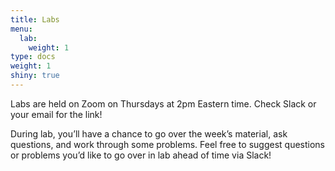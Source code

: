 ```yaml
---
title: Labs
menu:
  lab:
    weight: 1
type: docs
weight: 1
shiny: true
---
```


Labs are held on Zoom on Thursdays at 2pm Eastern time. Check Slack or your email for the link!

During lab, you'll have a chance to go over the week's material, ask questions, and work through some problems. Feel free to suggest questions or problems you'd like to go over in lab ahead of time via Slack!